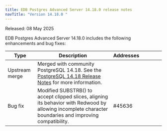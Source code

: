 ```yaml
---
title: EDB Postgres Advanced Server 14.18.0 release notes
navTitle: "Version 14.18.0 "
---
```


Released: 08 May 2025

EDB Postgres Advanced Server 14.18.0  includes the following enhancements and bug fixes:

| Type           | Description                                                                                                                                              | Addresses&nbsp;&nbsp;&nbsp;&nbsp;&nbsp;&nbsp;&nbsp;&nbsp;&nbsp;&nbsp;&nbsp;&nbsp;&nbsp;&nbsp;&nbsp; |
|----------------|----------------------------------------------------------------------------------------------------------------------------------------------------------|-----------------------------------------------------------------------------------------------------|
| Upstream merge | Merged with community PostgreSQL 14.18. See the [PostgreSQL 14.18 Release Notes](https://www.postgresql.org/docs/release/14.18/) for more information.   |                                                                                                     |
| Bug&nbsp;fix   | Modified SUBSTRB() to accept clipped slices, aligning its behavior with Redwood by allowing incomplete character boundaries and improving compatibility. | #45636                                                                                              |